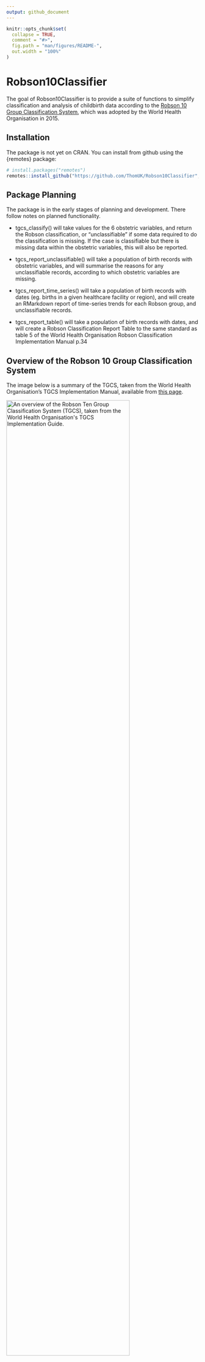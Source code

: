 ```yaml
---
output: github_document
---
```


<!-- README.md is generated from README.Rmd. Please edit that file -->

```r
knitr::opts_chunk$set(
  collapse = TRUE,
  comment = "#>",
  fig.path = "man/figures/README-",
  out.width = "100%"
)
```

# Robson10Classifier

<!-- badges: start -->
<!-- badges: end -->

The goal of Robson10Classifier is to provide a suite of functions to simplify classification and analysis of childbirth data according to the [Robson 10 Group Classification System](https://www.who.int/reproductivehealth/publications/maternal_perinatal_health/robson-classification/en/), which was adopted by the World Health Organisation in 2015.  

## Installation

The package is not yet on CRAN.  You can install from github using the {remotes} package:

``` r
# install.packages("remotes")
remotes::install_github("https://github.com/ThomUK/Robson10Classifier", build_vignettes = TRUE)
```

## Package Planning

The package is in the early stages of planning and development.  There follow notes on planned functionality.  

* tgcs_classify() will take values for the 6 obstetric variables, and return the Robson classification, or "unclassifiable" if some data required to do the classification is missing. If the case is classifiable but there is missing data within the obstetric variables, this will also be reported.  

* tgcs_report_unclassifiable() will take a population of birth records with obstetric variables, and will summarise the reasons for any unclassifiable records, according to which obstetric variables are missing.  

* tgcs_report_time_series() will take a population of birth records with dates (eg. births in a given healthcare facility or region), and will create an RMarkdown report of time-series trends for each Robson group, and unclassifiable records.

* tgcs_report_table() will take a population of birth records with dates, and will create a Robson Classification Report Table to the same standard as table 5 of the World Health Organisation Robson Classification Implementation Manual p.34

## Overview of the Robson 10 Group Classification System

The image below is a summary of the TGCS, taken from the World Health Organisation's TGCS Implementation Manual, available from [this page](https://www.who.int/reproductivehealth/publications/maternal_perinatal_health/robson-classification/en/).  

<img src="man/figures/README_Robson-Classification-Summary.png" width="80%" alt="An overview of the Robson Ten Group Classification System (TGCS), taken from the World Health Organisation's TGCS Implementation Guide."/>
